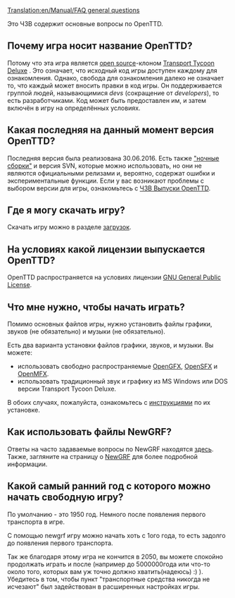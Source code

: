 [[Translation:en/Manual/FAQ general questions]]



Это ЧЗВ содержит основные вопросы по OpenTTD.

==Почему игра носит название OpenTTD?==
Потому что эта игра является [http://www.opensource.org/ open source]-клоном [[ru/Archive/OpenTTD/Transport Tycoon Deluxe|Transport Tycoon Deluxe]] .
Это означает, что исходный код игры доступен каждому для ознакомления.  Однако, свобода для ознакомления далеко не означает то, что каждый может вносить правки в код игры. Он поддерживается группой людей, называющимися ''devs'' (сокращение от ''developers''), то есть разработчиками.  Код может быть предоставлен им, и затем включён в игру на определённых условиях.

==Какая последняя на данный момент версия OpenTTD?==
Последняя версия {{en/Version}} была реализована 30.06.2016. Есть также [[en/Archive/Community/Nightly build|"ночные сборки"]] и версия SVN, которые можно использовать, но они не являются официальными релизами и, вероятно, содержат ошибки и экспериментальные функции. Если у вас возникают проблемы с выбором версии для игры, ознакомьтесь с [[ru/Archive/Community/ЧЗВ выпуски OpenTTD|ЧЗВ Выпуски OpenTTD]].

==Где я могу скачать игру?==
Скачать игру можно в разделе [https://www.openttd.org/downloads/openttd-releases/latest загрузок].

==На условиях какой лицензии выпускается OpenTTD?==
OpenTTD распространяется на условиях лицензии [http://www.gnu.org/copyleft/gpl.html GNU General Public License].

==Что мне нужно, чтобы начать играть?==
Помимо основных файлов игры, нужно установить файлы графики, звуков (не обязательно) и музыки (не обязательно).

Есть два варианта установки файлов графики, звуков, и музыки. Вы можете:
* использовать свободно распространяемые [[en/Archive/Community/Graphics Replacement|OpenGFX]], [[en/Basesets/OpenSFX|OpenSFX]] и [[en/Basesets/OpenMSX|OpenMFX]].
* использовать традиционный звук и графику из MS Windows или DOS версии Transport Tycoon Deluxe.
В обоих случаях, пожалуйста, ознакомьтесь с [[ru/Manual/Установка|инструкциями]] по их установке.

==Как использовать файлы NewGRF?==
Ответы на часто задаваемые вопросы по NewGRF находятся [[ru/Archive/Community/ЧЗВ NewGRF|здесь]]. Также, загляните на страницу о [[ru/Manual/NewGRF|NewGRF]] для более подробной информации.

==Какой самый ранний год с которого можно начать свободную игру?==
По умолчанию - это 1950 год. Немного после появления первого транспорта в игре.

С помощью newgrf игру можно начать хоть с 1ого года, то есть задолго до появления первого транспорта.

Так же благодаря этому игра не кончится в 2050, вы можете спокойно продолжать играть и после (например до 5000000года или что-то около того, которых вам уж точно должно хватить(надеюсь) :) ). Убедитесь в том, чтобы пункт "транспортные средства никогда не исчезают" был задействован в расширенных настройках игры.